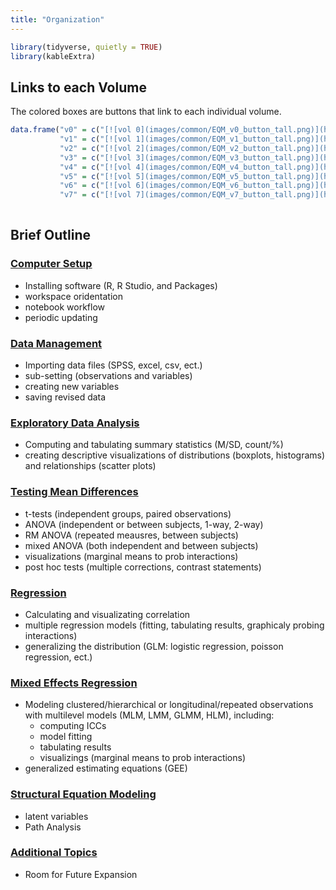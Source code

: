 ---
title: "Organization"
---




```{r, echo=FALSE, include=FALSE, comment=FALSE, message=FALSE}
library(tidyverse, quietly = TRUE)
library(kableExtra)
```


## Links to each Volume

The colored boxes are buttons that link to each individual volume.


```{r, echo=FALSE}
data.frame("v0" = c("[![vol 0](images/common/EQM_v0_button_tall.png)](https://cehs-research.github.io/eBook_install/)"),
           "v1" = c("[![vol 1](images/common/EQM_v1_button_tall.png)](https://cehs-research.github.io/eBook_wrangle/)"),
           "v2" = c("[![vol 2](images/common/EQM_v2_button_tall.png)](https://cehs-research.github.io/eBook_exploree/)"),
           "v3" = c("[![vol 3](images/common/EQM_v3_button_tall.png)](https://cehs-research.github.io/eBook_ANOVA/)"),
           "v4" = c("[![vol 4](images/common/EQM_v4_button_tall.png)](https://cehs-research.github.io/eBook_regression/)"),
           "v5" = c("[![vol 5](images/common/EQM_v5_button_tall.png)](https://cehs-research.github.io/eBook_multilevel/)"),
           "v6" = c("[![vol 6](images/common/EQM_v6_button_tall.png)](https://cehs-research.github.io/eBook_SEM/)"),
           "v7" = c("[![vol 7](images/common/EQM_v7_button_tall.png)](https://cehs-research.github.io/eBook_misc/)")) %>% kableExtra::kable(col.names = c("0", "1", "2", "3", "4", "5", "6", "7"), 
                                                                                                                                            align = "c")
```



## Brief Outline


### [Computer Setup](https://cehs-research.github.io/eBook_install/)    

* Installing software (R, R Studio, and Packages)        
* workspace oridentation    
* notebook workflow    
* periodic updating



### [Data Management](https://cehs-research.github.io/eBook_wrangle/)    

* Importing data files (SPSS, excel, csv, ect.)    
* sub-setting (observations and variables)    
* creating new variables      
* saving revised data



### [Exploratory Data Analysis](https://cehs-research.github.io/eBook_explore/)  

* Computing and tabulating summary statistics (M/SD, count/%)     
* creating descriptive visualizations of distributions (boxplots, histograms) and relationships (scatter plots)



### [Testing Mean Differences](https://cehs-research.github.io/eBook_ANOVA/) 

* t-tests (independent groups, paired observations)    
* ANOVA (independent or between subjects, 1-way, 2-way)    
* RM ANOVA (repeated meausres, between subjects)    
* mixed ANOVA (both independent and between subjects)    
* visualizations (marginal means to prob interactions)    
* post hoc tests (multiple corrections, contrast statements)



### [Regression](https://cehs-research.github.io/eBook_regression/)  

* Calculating and visualizating correlation    
* multiple regression models (fitting, tabulating results, graphicaly probing interactions)    
* generalizing the distribution (GLM: logistic regression, poisson regression, ect.)



### [Mixed Effects Regression](https://cehs-research.github.io/eBook_multilevel/) 

* Modeling clustered/hierarchical or longitudinal/repeated observations with multilevel models (MLM, LMM, GLMM, HLM), including:    
   + computing ICCs    
   + model fitting    
   + tabulating results    
   + visualizings (marginal means to prob interactions)    
* generalized estimating equations (GEE)



### [Structural Equation Modeling](https://cehs-research.github.io/eBook_SEM/)      

* latent variables         
* Path Analysis



### [Additional Topics](https://cehs-research.github.io/eBook_misc/)    

* Room for Future Expansion


